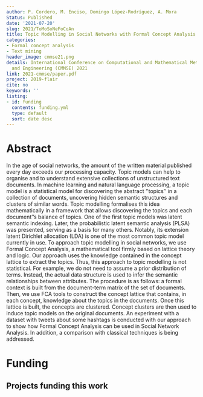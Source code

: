 ```yaml
---
author: P. Cordero, M. Enciso, Domingo López-Rodríguez, A. Mora
Status: Published
date: '2021-07-20'
slug: 2021/ToMoSoNeFoCoAn
title: Topic Modelling in Social Networks with Formal Concept Analysis
categories:
- Formal concept analysis
- Text mining
header_image: cmmse21.png
details: International Conference on Computational and Mathematical Methods in Science
  and Engineering (CMMSE) 2021
link: 2021-cmmse/paper.pdf
project: 2019-flair
cite: no
keywords: ''
listing:
- id: funding
  contents: funding.yml
  type: default
  sort: date desc
---
```



# Abstract


In the age of social networks, the amount of the written material published
  every day exceeds our processing capacity. Topic models can help to organise and
  to understand extensive collections of unstructured text documents. In machine learning
  and natural language processing, a topic model is a statistical model for discovering
  the abstract ''topics'' in a collection of documents, uncovering hidden semantic
  structures and clusters of similar words. Topic modelling formalises this idea mathematically
  in a framework that allows discovering the topics and each document''s balance of
  topics. One of the first topic models was latent semantic indexing. Later, the probabilistic
  latent semantic analysis (PLSA) was presented, serving as a basis for many others.
  Notably, its extension latent Dirichlet allocation (LDA) is one of the most common
  topic model currently in use. To approach topic modelling in social networks, we
  use Formal Concept Analysis, a mathematical tool firmly based on lattice theory
  and logic. Our approach uses the knowledge contained in the concept lattice to extract
  the topics. Thus, this approach to topic modelling is not statistical. For example,
  we do not need to assume a prior distribution of terms. Instead, the actual data
  structure is used to infer the semantic relationships between attributes. The procedure
  is as follows: a formal context is built from the document-term matrix of the set
  of documents. Then, we use FCA tools to construct the concept lattice that contains,
  in each concept, knowledge about the topics in the documents. Once this lattice
  is built, the concepts are clustered. Concept clusters are then used to induce topic
  models on the original documents. An experiment with a dataset with tweets about
  some hashtags is conducted with our approach to show how Formal Concept Analysis
  can be used in Social Network Analysis. In addition, a comparison with classical
  techniques is being addressed.




# Funding
::: {.callout-note appearance='minimal' collapse=false}
## Projects funding this work

:::{#funding}
:::
:::


















